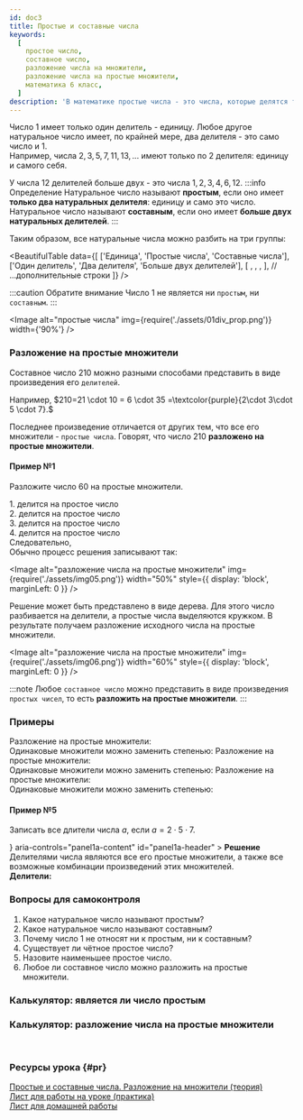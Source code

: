 ```yaml
---
id: doc3
title: Простые и составные числа
keywords:
  [
    простое число,
    составное число,
    разложение числа на множители,
    разложение числа на простые множители,
    математика 6 класс,
  ]
description: 'В математике простые числа - это числа, которые делятся только на себя и на единицу, в то время как составные числа имеют дополнительные делители. Разложение числа на простые множители помогает упростить математические операции и лучше понимать свойства чисел.'
---
```



Число $1$ имеет только один делитель - единицу. Любое другое натуральное число имеет, по крайней мере, два делителя - это само число и $1$. <br />
Например, числа $2,3,5,7,11,13, ...$ имеют только по $2$ делителя: единицу и самого себя.

<TeX math="3:3=1;\quad 3:1=3." block />

У числа $12$ делителей больше двух - это числа $1,2,3,4,6,12.$
:::info Определение
Натуральное число называют **простым**, если оно имеет **только два натуральных делителя**: единицу и само это число.<br />
Натуральное число называют **составным**, если оно имеет **больше двух натуральных делителей**.
:::

Таким образом, все натуральные числа можно разбить на три группы:

<BeautifulTable
  data={[
    ['Единица', 'Простые числа', 'Составные числа'],
    ['Один делитель', 'Два делителя', 'Больше двух делителей'],
    [
      <TeX math="1" />,
      <TeX math="2, 3, 5, 7, 11, 13,..." />,
      <TeX math="4, 6, 8, 9, 10, 12, ...," />,
    ],
    // ...дополнительные строки
  ]}
/>

:::caution Обратите внимание
Число $1$ не является ни `простым`, ни `составным`.
:::

<Image
  alt="простые числа"
  img={require('./assets/01div_prop.png')}
  width={'90%'}
/>

### Разложение на простые множители

Составное число $210$ можно разными способами представить в виде произведения его `делителей`.<br />

Например, $210=21 \cdot 10 = 6 \cdot 35 =\textcolor{purple}{2\cdot 3\cdot 5 \cdot 7}.$<br />

Последнее произведение отличается от других тем, что все его множители - `простые
числа`. Говорят, что число $210$ **разложено на простые множители**.

#### Пример №1

Разложите число $60$ на простые множители.

<Tabs>
  <TabItem value="Пример 1" label="I-ый способ" default>
   1. <TeX math="60"  /> делится на простое число <TeX math="2\!:\quad  60:2=30." /> <br/>
   2. <TeX math="30"  /> делится на простое число <TeX math="2\!:\quad  30:2=15." /><br/>
   3. <TeX math="15"  /> делится на простое число <TeX math="3\!:\quad  15:3=5." /><br/>
   4. <TeX math="5"  /> делится на простое число <TeX math="5\!:\quad\;\;  5:5=1." /><br/>
   Следовательно, <TeX math="60=2\cdot 2 \cdot 3 \cdot 5=2^2 \cdot 3 \cdot 5." /><br/>
   Обычно процесс решения записывают так:

<Image
  alt="разложение числа на простые множители"
  img={require('./assets/img05.png')}
  width="50%"
  style={{ display: 'block', marginLeft: 0 }}
/>

  </TabItem>
<TabItem value="Пример №2" label="II-ой способ">
Решение может быть представлено в виде дерева. 
Для этого число разбивается на делители, а простые числа выделяются кружком. В результате получаем разложение исходного числа на простые множители.

<Image
  alt="разложение числа на простые множители"
  img={require('./assets/img06.png')}
  width="60%"
  style={{ display: 'block', marginLeft: 0 }}
/>

  </TabItem>

</Tabs>

:::note
Любое `составное число` можно представить в виде произведения `простых чисел`, то есть **разложить на простые множители**.
:::

### Примеры

<Tabs>
  <TabItem value="Пример 1" label="Пример №2" default>
   Разложение на простые множители: <TeX math="18=2 \cdot 3 \cdot 3"  /><br />
   Одинаковые множители можно заменить степенью: <TeX math="18=2 \cdot 3^2"  />

  </TabItem>
<TabItem value="Пример №2" label="Пример №3">
   Разложение на простые множители: <TeX math="80=2 \cdot 2 \cdot 2 \cdot 2 \cdot 5"  /><br />
   Одинаковые множители можно заменить степенью: <TeX math="80=2^4 \cdot 5"  />

  </TabItem>
  
  <TabItem value="Пример №3" label="Пример №4">
   Разложение на простые множители: <TeX math="81=3 \cdot 3 \cdot 3 \cdot 3"  /><br />
   Одинаковые множители можно заменить степенью: <TeX math="81=3^4"  />

  </TabItem>

</Tabs>

#### Пример №5

Записать все длители числа $a$, если $a=2\cdot 5 \cdot 7.$<br />

<Accordion>
  <AccordionSummary
    expandIcon={<ExpandMoreIcon />}
    aria-controls="panel1a-content"
    id="panel1a-header"
  >
    <Typography>
      <b>Решение</b>
    </Typography>
  </AccordionSummary>
  <AccordionDetails>
    <Typography>
      Делителями числа являются все его простые множители, а также все возможные
      комбинации произведений этих множителей.
      <br />
      <b>Делители:</b> <TeX math="\{1, 2,5,7,10,14,35,70\}" />
    </Typography>
  </AccordionDetails>
</Accordion>

### Вопросы для самоконтроля

1. Какое натуральное число называют простым?
2. Какое натуральное число называют составным?
3. Почему число $1$ не относят ни к простым, ни к составным?
4. Существует ли чётное простое число?
5. Назовите наименьшее простое число.
6. Любое ли составное число можно разложить на простые множители.

### Калькулятор: является ли число простым

<IsPrime />

### Калькулятор: разложение числа на простые множители

<PrimeFactors />

<br />

### Ресурсы урока {#pr}

[Простые и составные числа. Разложение на множители (теория)](https://disk.yandex.ru/i/Hwv1eJKUscoCug) <br/>
[Лист для работы на уроке (практика)](https://disk.yandex.ru/i/jEZJ4oW1sxXrNg) <br/>
[Лист для домашней работы](https://disk.yandex.ru/i/oo89SX4uVT7Jiw)

